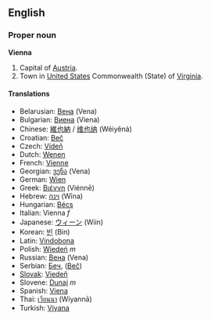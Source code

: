 ==English==
===Proper noun===
'''Vienna'''

#Capital of [[Austria]].
#Town in [[United States]] Commonwealth (State) of [[Virginia]].

====Translations====
*Belarusian: [[Вена]] (Vena)
*Bulgarian: [[Виена]] (Viena)
*Chinese: [[維也納]] / [[维也纳]] (Wéiyĕnà)
*Croatian: [[Beč]]
*Czech: [[Vídeň]]
*Dutch: [[Wenen]]
*French: [[Vienne]]
*Georgian: [[ვენა]] (Vena)
*German: [[Wien]]
*Greek: [[Βιέννη]] (Viénnē)
*Hebrew: [[וינה]] (Wīna)
*Hungarian: [[Bécs]]
*Italian: Vienna ''f''
*Japanese: [[ウィーン]] (Wiin)
*Korean: [[빈]] (Bin)
*Latin: [[Vindobona]]
*Polish: [[Wiedeń]] ''m''
*Russian: [[Вена]] (Vena)
*Serbian: [[Беч]], ([[Beč]])
*[[Slovak]]: [[Viedeň]]
*Slovene: [[Dunaj]] ''m''
*Spanish: [[Viena]]
*Thai: [[เวียนนา]] (Wiyannā)
*Turkish: [[Viyana]]